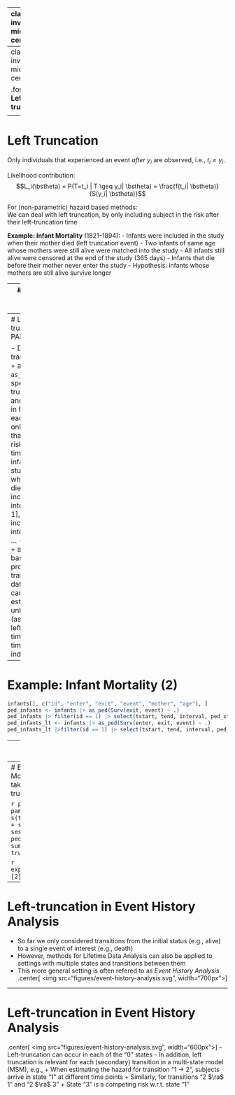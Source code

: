
---
class: inverse, middle, center

.font150[
**Part IV: Event History Analysis**
]

<html>
  <div style=---float:left></div>
  <hr color='#005500' size=1px width=900pxpx>
</html>



---
class: inverse, middle, center

.font120[
**Left truncation**
]

<html>
  <div style=---float:left></div>
  <hr color='#005500' size=1px width=900pxpx>
</html>



---
# Left Truncation

Only individuals that experienced an event *after* $y_i$ are observed, i.e., $t_i \geq y_i$.

Likelihood contribution:
$$L_i(\bstheta) = P(T=t_i | T \geq y_i| \bstheta) = \frac{f(t_i| \bstheta)}{S(y_i| \bstheta)}$$

For (non-parametric) hazard based methods: <br>
We can deal with left truncation, by only including subject in the risk after their left-truncation time

**Example: Infant Mortality** (1821–1894):
- Infants were included in the study when their mother died (left truncation event)
- Two infants of same age whose mothers were still alive were matched into the study
- All infants still alive were censored at the end of the study (365 days)
- Infants that die before their mother never enter the study
- Hypothesis: infants whose mothers are still alive survive longer


---
# Example: Infant Mortality


```r
data("infants", package = "eha")
infants$id <- seq_len(nrow(infants))
head(infants)
xtabs(~event + mother, data = infants)
summary(infants$enter)
summary(infants$exit)
```

---
# Left-truncation with PAMMs

- Data transformation:
  + as usual with `as_ped`, but specify left-truncation time and event time in formula
  + in each interval, only subjects that were at risks at that time, e.g.
    * infant enters study at day 5, when mother dies
    * not included in intervals $(0, 1], \ldots, (4, 5]$
    * included in intervals $(5, 6]$ ...
- Modell fit:
  + as usual based on properly transformed data
  + hazard can be estimated unbiasedly (assuming left-truncation time and event time are independent)


---
# Example: Infant Mortality (2)

```r
infants[1, c("id", "enter", "exit", "event", "mother", "age"), ]
ped_infants <- infants |> as_ped(Surv(exit, event) ~ .)
ped_infants |> filter(id == 1) |> select(tstart, tend, interval, ped_status, mother, age) |> slice(1, n())
ped_infants_lt <- infants |> as_ped(Surv(enter, exit, event) ~ .)
ped_infants_lt |>filter(id == 1) |> select(tstart, tend, interval, ped_status, mother, age)  |> slice(1, n())
```

---
# Example: Infant Mortality (3)

"Naive" analysis ignoring left-truncation:

```r
pam_infants <- pamm(ped_status ~ s(tend) +  mother + age + sex + parish + civst + ses, data = ped_infants)
summary(pam_infants) # truncated output
```

```r
exp(coef(pam_infants)[2])
```

---
# Example: Infant Mortality (4)
Analysis that takes into account left-truncation:

```r
pam_infants_lt <- pamm(ped_status ~ s(tend) +  mother + age + sex + parish + civst + ses, data = ped_infants_lt)
summary(pam_infants) # truncated output
```

```r
exp(coef(pam_infants_lt)[2])
```


---
# Left-truncation in Event History Analysis

- So far we only considered transitions from the initial status (e.g., alive) to a single event of interest (e.g., death)
- However, methods for Lifetime Data Analysis can also be applied to settings with
multiple states and transitions between them
- This more general setting is often refered to as *Event History Analysis*
.center[
<img src="figures/event-history-analysis.svg", width="700px">
]


---
# Left-truncation in Event History Analysis
.center[
<img src="figures/event-history-analysis.svg", width="600px">
]
- Left-truncation can occur in each of the "0" states
- In addition, left truncation is relevant for each (secondary) transition in a multi-state model (MSM), e.g.,
  + When estimating the hazard for transition "1 $\rightarrow$ 2", subjects arrive in state "1" at different time points
  + Similarly, for transitions "2 $\ra$ 1" and "2 $\ra$ 3"
  + State "3" is a competing risk w.r.t. state "1"
